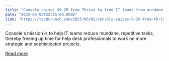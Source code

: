 ```yaml
---
title: "Console raises $6.2M from Thrive to free IT teams from mundane tasks with AI"
date: "2025-06-02T22:15:00.000Z"
link: "https://techcrunch.com/2025/06/02/console-raises-6-2m-from-thrive-to-free-it-teams-from-mundane-tasks-with-ai/"
---
```


Console's mission is to help IT teams reduce mundane, repetitive tasks, thereby freeing up time for help desk professionals to work on more strategic and sophisticated projects.

[Read more](https://techcrunch.com/2025/06/02/console-raises-6-2m-from-thrive-to-free-it-teams-from-mundane-tasks-with-ai/)
